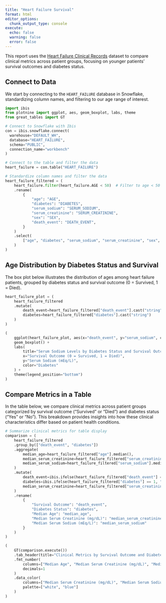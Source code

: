 ```yaml
---
title: "Heart Failure Survival"
format: html
editor_options: 
  chunk_output_type: console
execute:
  echo: false
  warning: false
  error: false
---
```


This report uses the [Heart Failure Clinical Records](https://archive.ics.uci.edu/dataset/519/heart+failure+clinical+records) dataset to compare clinical metrics across patient groups, focusing on younger patients' survival outcomes and diabetes status.

## Connect to Data

We start by connecting to the `HEART_FAILURE` database in Snowflake, standardizing column names, and filtering to our age range of interest.

```python
import ibis
from plotnine import ggplot, aes, geom_boxplot, labs, theme
from great_tables import GT

# Connect to Snowflake with Ibis
con = ibis.snowflake.connect(
  warehouse="DEFAULT_WH",  
  database="HEART_FAILURE",  
  schema="PUBLIC",
  connection_name="workbench"
)

# Connect to the table and filter the data
heart_failure = con.table("HEART_FAILURE")

# Standardize column names and filter the data
heart_failure_filtered = (
    heart_failure.filter(heart_failure.AGE < 50)  # Filter to age < 50
    .rename(
        {
            "age": "AGE",
            "diabetes": "DIABETES",
            "serum_sodium": "SERUM_SODIUM",
            "serum_creatinine": "SERUM_CREATININE",
            "sex": "SEX",
            "death_event": "DEATH_EVENT",
        }
    )
    .select(
        ["age", "diabetes", "serum_sodium", "serum_creatinine", "sex", "death_event"]
    )
)
```

## Age Distribution by Diabetes Status and Survival

The box plot below illustrates the distribution of ages among heart failure patients, grouped by diabetes status and survival outcome (0 = Survived, 1 = Died).

```python
heart_failure_plot = (
    heart_failure_filtered
    .mutate(
        death_event=heart_failure_filtered["death_event"].cast("string"),
        diabetes=heart_failure_filtered["diabetes"].cast("string")
    )
)

(
    ggplot(heart_failure_plot, aes(x="death_event", y="serum_sodium", color="diabetes")) +
    geom_boxplot() +
    labs(
        title="Serum Sodium Levels by Diabetes Status and Survival Outcome",
        x="Survival Outcome (0 = Survived, 1 = Died)",
        y="Serum Sodium (mEq/L)",
        color="Diabetes"
    ) +
    theme(legend_position="bottom")
)
```

## Compare Metrics in a Table

In the table below, we compare clinical metrics across patient groups categorized by survival outcome ("Survived" or "Died") and diabetes status ("Yes" or "No"). This breakdown provides insights into how these clinical characteristics differ based on patient health conditions.

```python
# Summarize clinical metrics for table display
comparison = (
    heart_failure_filtered
    .group_by(["death_event", "diabetes"])
    .aggregate(
        median_age=heart_failure_filtered["age"].median(),
        median_serum_creatinine=heart_failure_filtered["serum_creatinine"].median(),
        median_serum_sodium=heart_failure_filtered["serum_sodium"].median()
    )
    .mutate(
        death_event=ibis.ifelse(heart_failure_filtered["death_event"] == 1, "Died", "Survived"),
        diabetes=ibis.ifelse(heart_failure_filtered["diabetes"] == 1, "Yes", "No"),
        median_serum_creatinine=heart_failure_filtered["serum_creatinine"].median().cast("float64")
    )
    .rename(
        {
            "Survival Outcome": "death_event",
            "Diabetes Status": "diabetes",
            "Median Age": "median_age",
            "Median Serum Creatinine (mg/dL)": "median_serum_creatinine",
            "Median Serum Sodium (mEq/L)": "median_serum_sodium"
        }
    )
)

(
    GT(comparison.execute())
    .tab_header(title="Clinical Metrics by Survival Outcome and Diabetes Status")
    .fmt_number(
        columns=["Median Age", "Median Serum Creatinine (mg/dL)", "Median Serum Sodium (mEq/L)"],
        decimals=1
    )
    .data_color(
        columns=["Median Serum Creatinine (mg/dL)", "Median Serum Sodium (mEq/L)"],
        palette=["white", "blue"]
    )
)
```

